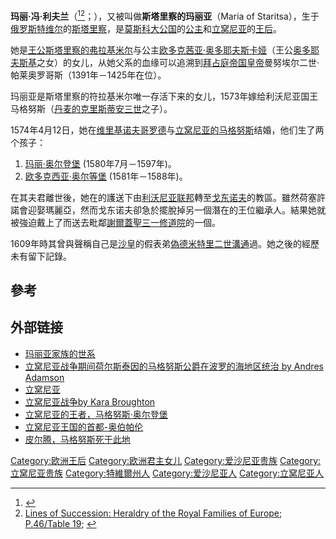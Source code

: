 {{NoteTA |G1=Country |1=zh-cn:利沃尼亚;zh-tw:立窩尼亞;zh-sg:立窝尼亚}}
{{expand Russian|topic=bio|Мария Старицкая}}
{{Infobox royalty
| type        = consort
| name        = 利沃尼亞的瑪麗亞
| title       = 利沃尼亞王后
| image       = Maria Staritskaya.jpeg
| caption     = 
| spouse      = {{le|馬格努斯(荷斯坦公爵)|Magnus, Duke of Holstein}}
| issue       = 奧爾登堡的瑪麗亞<br/>奧爾登堡的歐多夏
| house       = [[留里克王朝|留里克]]
| father      = {{le|斯塔里察的弗拉基米爾|Vladimir of Staritsa}}
| mother      = 欧多克茜亚·奥多耶夫斯卡娅
| birth_date  = 1560年
| birth_place = [[斯塔里察|斯塔里察]]
| death_date  = 1610年5月13日
| death_place = 
| burial_place= [[謝爾蓋聖三一修道院|謝爾蓋聖三一修道院]]
| religion    = [[東正教|東正教]]
|}}
'''玛丽·冯·利夫兰'''（{{lang-de|Marie von Lyffland}}<ref>{{cite book |title=Ivan the Terrible |last=De Madariaga |first=Isabel |year=2006 |publisher=Yale University Press |isbn=0-300-11973-9 |page=354 |url=https://books.google.com/books?id=xdFVn1v3FMUC&q=%22Maria+Vladimirovna+of+Staritsa%22&pg=PA354 }}</ref><ref>[https://books.google.com/books?id=wuPGAAAACAAJ&dq Lines of Succession: Heraldry of the Royal Families of Europe; P.46/Table 19]; {{ISBN|0-7567-7364-4}}</ref>；{{bd|1560年||1610年|5月13日}}），又被叫做'''斯塔里察的玛丽亚'''（Maria of Staritsa），生于[[俄罗斯|俄罗斯]][[特维尔|特维尔]]的[[斯塔里察|斯塔里察]]，是[[莫斯科大公国|莫斯科大公国]]的[[公主|公主]]和[[立窝尼亚|立窝尼亚]]的[[王后|王后]]。

她是[[王公|王公]][[斯塔里察的弗拉基米尔|斯塔里察的弗拉基米尔]]与公主[[欧多克茜亚·奥多耶夫斯卡娅|欧多克茜亚·奥多耶夫斯卡娅]]（王公[[奥多耶夫斯基|奥多耶夫斯基]]之女）的女儿，从她父系的血缘可以追溯到[[拜占庭帝国|拜占庭帝国]][[皇帝|皇帝]]曼努埃尔二世·帕莱奥罗哥斯（1391年－1425年在位）。

玛丽亚是斯塔里察的符拉基米尔唯一存活下来的女儿，1573年嫁给利沃尼亚国王马格努斯（[[丹麦的克里斯蒂安三世|丹麦的克里斯蒂安三世]]之子）。

1574年4月12日，她在[[维里基诺夫哥罗德|维里基诺夫哥罗德]]与[[立窝尼亚的马格努斯|立窝尼亚的马格努斯]]结婚，他们生了两个孩子：
# [[玛丽·奥尔登堡|玛丽·奥尔登堡]] (1580年7月－1597年)。
# [[欧多克西亚·奥尔等堡|欧多克西亚·奥尔等堡]] (1581年－1588年)。

在其夫君離世後，她在{{le|傑羅姆·荷塞|Jerome_Horsey}}的護送下由[[利沃尼亚联邦|利沃尼亚联邦]]轉至[[鲍里斯·费奥多罗维奇·戈东诺夫|戈东诺夫]]的教區。雖然荷塞許諾會迎娶瑪麗亞，然而戈东诺夫卻急於擺脫掉另一個潛在的王位繼承人。結果她就被強迫戴上了{{le|面紗|veil}}而送去毗鄰[[謝爾蓋聖三一修道院|謝爾蓋聖三一修道院]]的一個{{le|女修院|Convent}}。

1609年時其曾與聲稱自己是[[沙皇|沙皇]]的假表弟[[偽德米特里二世|偽德米特里二世]][[溝通|溝通]]過。她之後的經歷未有留下記錄。

==參考==
{{Reflist|2}}

== 外部链接 ==
*[http://genealogy.euweb.cz/russia/rurik15.html#I4 玛丽亚家族的世系]
*[https://web.archive.org/web/20070607030239/http://www.tlulib.ee/files/arts/25/adamsb9687d0735eef07abc63eabf2349ce11.pdf 立窝尼亚战争期间荷尔斯泰因的马格努斯公爵在波罗的海地区统治 by Andres Adamson]
*[https://web.archive.org/web/20070708025838/http://werewolves.monstrous.com/werewolf_livonia.htm 立窝尼亚]
*[http://depts.washington.edu/baltic/papers/livonianwar.htm 立窝尼亚战争by Kara Broughton]
*[http://www.thepeerage.com/p10555.htm#i105545 立窝尼亚的王者，马格努斯·奥尔登堡]
*[https://web.archive.org/web/20070927092124/http://www.poltsamaa.ee/index.php?main_id=72,1125,1141 立窝尼亚王国的首都-奥伯帕伦]
*[https://web.archive.org/web/20070928141139/http://www.tournet.lv/page.php?id=86 皮尔腾，马格努斯死于此地]

[[Category:欧洲王后|Category:欧洲王后]]
[[Category:欧洲君主女儿|Category:欧洲君主女儿]]
[[Category:爱沙尼亚贵族|Category:爱沙尼亚贵族]]
[[Category:立窝尼亚贵族|Category:立窝尼亚贵族]]
[[Category:特維爾州人|Category:特維爾州人]]
[[Category:爱沙尼亚人|Category:爱沙尼亚人]]
[[Category:立窝尼亚人|Category:立窝尼亚人]]